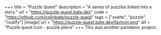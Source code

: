 +++
title = "Puzzle Quest"
description = "A series of puzzles linked into a story."
url = "https://puzzle-quest.bate.dev"
code = "https://github.com/colinbate/puzzle-quest"
tags = ["svelte", "puzzle", "routify"]
[image]
url = "https://puzzle-quest.bate.dev/favicon.png"
alt = "Puzzle quest icon - puzzle piece"
+++
This was another pandemic project.